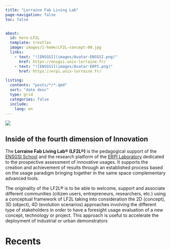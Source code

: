 ```yaml
---
title: "Lorraine Fab Living Lab"
page-navigation: false
toc: false


about:
  id: hero-LF2L  
  template: trestles
  image: images/1-home/LF2L-concept-00.jpg
  links:
    - text: "![ENSGSI](images/Avatar-ENSGSI.png)"
      href: https://ensgsi.univ-lorraine.fr/
    - text: "![ENSGSI](images/Avatar-ERPI.png)"
      href: https://erpi.univ-lorraine.fr/

listing:
  contents: "posts/*/*.qmd"
  sort: "date desc"
  type: grid
  categories: false
  include:
    lang: en
---
```



:::{.column-body-outset}
![](images/1-home/Logo-LF2L.jpg)
:::




:::{#hero-LF2L}

## Inside of the fourth dimension of Innovation 
The **Lorraine Fab Living Lab® (LF2L®)** is the pedagogical support of the [ENSGSI School](https://ensgsi.univ-lorraine.fr/) and the research platform of the [ERPI Laboratory](https://erpi.univ-lorraine.fr/) dedicated to the prospective assessment of innovative usages. It supports the creation and achievement of results through an established process based on the usage paradigm  bringing together in the same space complementary advanced tools.  

The originality of the LF2L® is to be able to welcome, support and associate different communities (citizen users, entrepreneurs, researchers, etc.) using a conceptual  framework of LF2L taking into consideration the 2D (concept), 3D (object), 4D (evolution scenarios) approaches involving the different type of stakeholders in order to have a foresight usage evaluation of a new concept, technology or project. This approach is useful to accelerate the deployment of industrial or urban demonstrators

:::




# Recents



